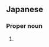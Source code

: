 ==Japanese==
{{ja-kanjitab|ひ|さ|お}}

===Proper noun===
{{ja-pos|ひさお|proper}}

# {{given name|male|lang=ja|sort=ひさお}}